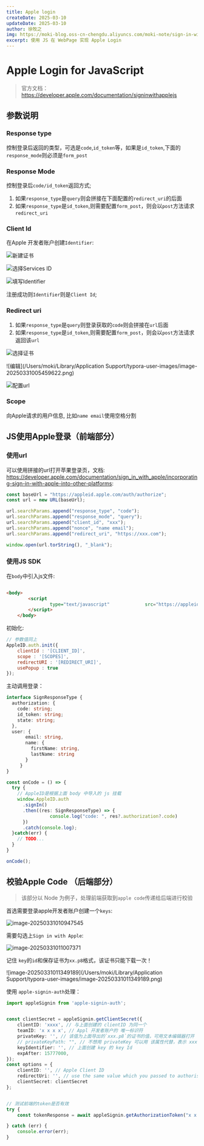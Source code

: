 ```yaml
---
title: Apple login
createDate: 2025-03-10
updateDate: 2025-03-10
author: 徐牧之
img: https://moki-blog.oss-cn-chengdu.aliyuncs.com/moki-note/sign-in-with-apple-1.webp
excerpt: 使用 JS 在 WebPage 实现 Apple Login 
---
```


# Apple Login for JavaScript 

> 官方文档：https://developer.apple.com/documentation/signinwithapplejs

## 参数说明

### Response type

控制登录后返回的类型，可选是`code`,`id_token`等，如果是`id_token`,下面的`response_mode`则必须是`form_post`

### Response Mode

控制登录后`code/id_token`返回方式;

1. 如果`response_type`是`query`则会拼接在下面配置的`redirect_uri`的后面
2. 如果`response_type`是`id_token`,则需要配置`form_post`，则会以`post`方法请求`redirect_uri`

### Client Id

在Apple 开发者账户创建`Identifier`:

![新建证书](https://moki-blog.oss-cn-chengdu.aliyuncs.com/moki-note/image-20250331001109445.png)

![选择Services ID](https://moki-blog.oss-cn-chengdu.aliyuncs.com/moki-note/image-20250331001147980.png)

![填写Identifier](https://moki-blog.oss-cn-chengdu.aliyuncs.com/moki-note/image-20250331001244812.png)

注册成功则`Identifier`则是`Client Id`;

### Redirect uri

1. 如果`response_type`是`query`则登录获取的`code`则会拼接在`url`后面
2. 如果`response_type`是`id_token`,则需要配置`form_post`，则会以`post`方法请求返回该`url`

![选择证书](https://moki-blog.oss-cn-chengdu.aliyuncs.com/moki-note/image-20250331005422468.png)

![编辑](/Users/moki/Library/Application Support/typora-user-images/image-20250331005459622.png)

![配置url](https://moki-blog.oss-cn-chengdu.aliyuncs.com/moki-note/image-20250331005602165.png)

### Scope

向Apple请求的用户信息, 比如`name email`使用空格分割



## JS使用Apple登录（前端部分）

### 使用url

可以使用拼接的url打开苹果登录页，文档: https://developer.apple.com/documentation/sign_in_with_apple/incorporating-sign-in-with-apple-into-other-platforms:

```typescript
const baseUrl = "https://appleid.apple.com/auth/authorize";
const url = new URL(baseUrl);

url.searchParams.append("response_type", "code"); 
url.searchParams.append("response_mode", "query");
url.searchParams.append("client_id", "xxx");
url.searchParams.append("nonce", "name email");
url.searchParams.append("redirect_uri", "https://xxx.com");

window.open(url.torString(), "_blank");
```

### 使用JS SDK

在`body`中引入js文件:

```html

<body>
        <script 
                type="text/javascript" 			   src="https://appleid.cdnapple.com/appleauth/static/jsapi/appleid/1/en_US/appleid.auth.js"></script>
        </script>
    </body>
```

初始化:

```js
// 参数值同上
AppleID.auth.init({
    clientId : '[CLIENT_ID]',
    scope : '[SCOPES]',
    redirectURI : '[REDIRECT_URI]',
    usePopup : true
});
```

主动调用登录：

```typescript
interface SignResponseType {
  authorization: {
    code: string;
    id_token: string;
    state: string;
  },
  user: {
       email: string,
       name: {
         firstName: string,
         lastName: string
       }
     }
}

const onCode = () => {
  try {
    // AppleID是根据上面 body 中导入的 js 挂载
  	window.AppleID.auth
      .signIn()
      .then((res: SignResponseType) => {
    			console.log("code: ", res?.authorization?.code)
      })
      .catch(console.log);
  }catch(err) {
    // TODO...
  }
}

onCode();
```

## 校验Apple Code （后端部分）

> 该部分以 Node 为例子，处理前端获取到`apple code`传递给后端进行校验

首选需要登录apple开发者账户创建一个`keys`:



![image-20250331010947545](https://moki-blog.oss-cn-chengdu.aliyuncs.com/moki-note/image-20250331010947545.png)

需要勾选上`Sign in with Apple`:

![image-20250331011007371](https://moki-blog.oss-cn-chengdu.aliyuncs.com/moki-note/image-20250331011007371.png)

记住 `key`的`id`和保存证书为`xx.p8`格式，该证书只能下载一次！

![image-20250331011349189](/Users/moki/Library/Application Support/typora-user-images/image-20250331011349189.png)



 使用 `apple-signin-auth`处理：

```typescript
import appleSignin from 'apple-signin-auth';


const clientSecret = appleSignin.getClientSecret({
    clientID: 'xxxx', // 与上面创建的 clientID 为同一个
    teamID: 'x x x x', // Appl 开发者账户的 唯一标识符
    privateKey: '', // 该值为上面导出的`xxx.p8`的证书的值，可用文本编辑器打开
  	// privateKeyPath: "", // 不想用 privateKey 可以用 该属性代替，表示 xxx.p8 证书的地址
    keyIdentifier: '', // 上面创建 key 的 key Id
    expAfter: 15777000, 
});
const options = {
    clientID: '', // Apple Client ID
    redirectUri: '', // use the same value which you passed to authorisation URL.
    clientSecret: clientSecret
};


// 测试前端的token是否有效
try {
    const tokenResponse = await appleSignin.getAuthorizationToken("x x x", options);

} catch (err) {
    console.error(err);
}
```

